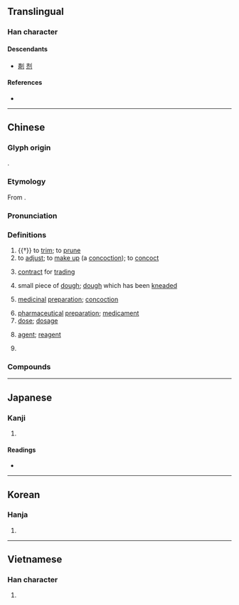 {{also|剂|剤}}
{{character info/new}}
==Translingual==
{{Han simplified forms|劑|剤|剂}}

===Han character===
{{Han char|rn=18|rad=刀|as=14|sn=16|four=02200|canj=YXLN|ids=⿰齊刂}}

====Descendants====
* [[剤]] [[剂]]

====References====
* {{Han ref|kx=0145.060|dkj=02241|dj=0326.110|hdz=10361.050|uh=5291|ud=21137|bh=BEAF|bd=48815}}

----

==Chinese==
{{zh-forms|s=剂}}

===Glyph origin===
{{Han etym}}
{{Han compound|齊|刀|alt2=刂|ls=psc|c1=p|c2=s}}.

===Etymology===
From {{och-l|齊|orderly}}.

===Pronunciation===
{{zh-pron
|m=jì
|m-s=
|c=zai1,zai6
|c-t=
|g=
|h=pfs=
|j=
|mb=cì
|md=câ/cā̤
|md_note=câ - noun and classifier; cā̤ - verb
|mn=chē/tw:che/tw:chè
|mn-t=
|w=2ji
|x=
|mc=y
|oc=y
|cat=v,n,cls
}}

===Definitions===
{{zh-hanzi}}

# {{†}} to [[trim]]; to [[prune]]
# to [[adjust]]; to [[make up]] (a [[concoction]]); to [[concoct]]
# {{lb|zh|historical}} [[contract]] for [[trading]]
# small piece of [[dough]]; [[dough]] which has been [[knead]]ed
# {{lb|zh|TCM}} [[medicinal]] [[preparation]]; [[concoction]]
# [[pharmaceutical]] [[preparation]]; [[medicament]]
# [[dose]]; [[dosage]]
# {{lb|zh|chemistry}} [[agent]]; [[reagent]]
# {{zh-classifier|[[dose]]s of [[medicine]]}}

===Compounds===
{{zh-der|方劑學|減充血劑|洗髮劑|下劑|丸劑|乳劑|乾燥劑|健胃劑|催化劑|催吐劑|催眠劑|冷凝劑|凝固劑|利尿劑|劑量|化學戰劑|十劑|合劑|吐劑|含漱劑|吸收劑量|媒染劑|宣劑|強壯劑|強心劑|懸液劑|成色劑|抗凝血劑|抗氧化劑|推進劑|擦劑|收斂劑|散劑|方劑|栓劑|止血劑|殖毛劑|殺菌劑|殺蟲劑|毒劑|氧化劑|沖服劑|泄劑|泡沫劑|注射劑|浸劑|消毒劑|混凝劑|清潔劑|減速劑|湯劑|溶劑|滑劑|漂白劑|潔齒劑|潤滑劑|焊劑|煎劑|熱劑|生物製劑|生髮劑|發汗劑|發煙劑|磺胺劑|祛痰劑|稀釋劑|糊劑|緩和劑|脫水劑|脫皮裹劑|腐蝕劑|膏劑|興奮劑|藥劑|藥劑師|螢光劑|補劑|解毒劑|解熱劑|診斷試劑|試劑|調劑|賦形劑|質劑|通便劑|通劑|還原劑|酏劑|醑劑|針劑|鋁融接劑|鎔劑|鎮定劑|鎮痛劑|鎮靜劑|防腐劑|防臭劑|防蝕劑|除草劑|驅蟲劑|驅風劑|麻醉劑|黏合劑|黏著劑|吐真劑}}

----

==Japanese==
{{ja-kanji forms|剤|劑}}

===Kanji===
{{ja-kanji|grade=|rs=刀14|shin=剤}}

# {{rfdef|ja|sort=刀14}}

====Readings====
* {{ja-readings|on=[[ざい]] (zai), [[せい]] (sei), [[すい]] (sui)|kun=[[かる]] (karu), [[けずる]] (kezuru)}}

----

==Korean==

===Hanja===
{{ko-hanja|hangeul=제|rv=je|mr=che}}

# {{rfdef|ko|sort=刀14}}

----

==Vietnamese==

===Han character===
{{vi-hantu|[[tễ]], [[xẻ]]|rs=刀14}}

# {{rfdef|vi|sort=刀14}}